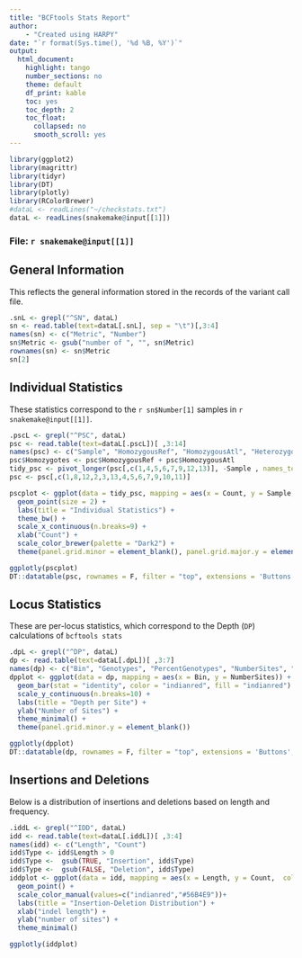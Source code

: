```yaml
---
title: "BCFtools Stats Report"
author:
    - "Created using HARPY"
date: "`r format(Sys.time(), '%d %B, %Y')`"
output:
  html_document:
    highlight: tango
    number_sections: no
    theme: default
    df_print: kable
    toc: yes
    toc_depth: 2
    toc_float:
      collapsed: no
      smooth_scroll: yes
---
```

```r
library(ggplot2)
library(magrittr)
library(tidyr)
library(DT)
library(plotly)
library(RColorBrewer)
#dataL <- readLines("~/checkstats.txt")
dataL <- readLines(snakemake@input[[1]])
```
### File: `r snakemake@input[[1]]`

## General Information
This reflects the general information stored in the records of the variant call file.
```r
.snL <- grepl("^SN", dataL)
sn <- read.table(text=dataL[.snL], sep = "\t")[,3:4]
names(sn) <- c("Metric", "Number")
sn$Metric <- gsub("number of ", "", sn$Metric)
rownames(sn) <- sn$Metric
sn[2]
```


## Individual Statistics
These statistics correspond to the `r sn$Number[1]` samples in `r snakemake@input[[1]]`.
```r
.pscL <- grepl("^PSC", dataL)
psc <- read.table(text=dataL[.pscL])[ ,3:14]
names(psc) <- c("Sample", "HomozygousRef", "HomozygousAtl", "Heterozygotes", "Transitions", "Transversions", "Indels",	"MeanDepth", "Singletons",	"HapRef", "HapAlt", "Missing")
psc$Homozygotes <- psc$HomozygousRef + psc$HomozygousAtl
tidy_psc <- pivot_longer(psc[,c(1,4,5,6,7,9,12,13)], -Sample , names_to = "Metric", values_to = "Count")
psc <- psc[,c(1,8,12,2,3,13,4,5,6,7,9,10,11)]

pscplot <- ggplot(data = tidy_psc, mapping = aes(x = Count, y = Sample, color = Metric)) +
  geom_point(size = 2) +
  labs(title = "Individual Statistics") +
  theme_bw() +
  scale_x_continuous(n.breaks=9) +
  xlab("Count") +
  scale_color_brewer(palette = "Dark2") +
  theme(panel.grid.minor = element_blank(), panel.grid.major.y = element_blank())

ggplotly(pscplot)
DT::datatable(psc, rownames = F, filter = "top", extensions = 'Buttons', options = list(dom = 'Brtip', buttons = c('csv', 'pdf'), scrollX = TRUE))
```

## Locus Statistics
These are per-locus statistics, which correspond to the Depth (`DP`) calculations of `bcftools stats`
```r
.dpL <- grepl("^DP", dataL)
dp <- read.table(text=dataL[.dpL])[ ,3:7]
names(dp) <- c("Bin", "Genotypes", "PercentGenotypes", "NumberSites", "PercentSites")
dpplot <- ggplot(data = dp, mapping = aes(x = Bin, y = NumberSites)) +
  geom_bar(stat = "identity", color = "indianred", fill = "indianred") +
  scale_y_continuous(n.breaks=10) +
  labs(title = "Depth per Site") +
  ylab("Number of Sites") +
  theme_minimal() +
  theme(panel.grid.minor.y = element_blank())

ggplotly(dpplot)
DT::datatable(dp, rownames = F, filter = "top", extensions = 'Buttons', options = list(dom = 'Brtip', buttons = c('csv', 'pdf')))
```

## Insertions and Deletions
Below is a distribution of insertions and deletions based on length and frequency.
```r
.iddL <- grepl("^IDD", dataL)
idd <- read.table(text=dataL[.iddL])[ ,3:4]
names(idd) <- c("Length", "Count")
idd$Type <- idd$Length > 0
idd$Type <-  gsub(TRUE, "Insertion", idd$Type)
idd$Type <-  gsub(FALSE, "Deletion", idd$Type)
iddplot <- ggplot(data = idd, mapping = aes(x = Length, y = Count,  color = Type)) +
  geom_point() +
  scale_color_manual(values=c("indianred","#56B4E9"))+
  labs(title = "Insertion-Deletion Distribution") +
  xlab("indel length") +
  ylab("number of sites") +
  theme_minimal()

ggplotly(iddplot)
```

